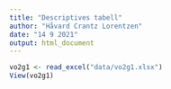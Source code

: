 ```yaml
---
title: "Descriptives tabell"
author: "Håvard Crantz Lorentzen"
date: "14 9 2021"
output: html_document
---
```


```r
vo2g1 <- read_excel("data/vo2g1.xlsx")
View(vo2g1)

```

